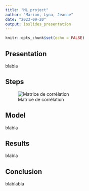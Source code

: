 ```yaml
---
title: "ML_project"
author: "Marion, Lyna, Jeanne"
date: "2023-09-20"
output: ioslides_presentation
---
```


```r
knitr::opts_chunk$set(echo = FALSE)
```

## Presentation

blabla

## Steps

![Matrice de corrélation](images/correlation_matrix.png)

## Model

blabla

## Results

blabla

## Conclusion

blablabla
